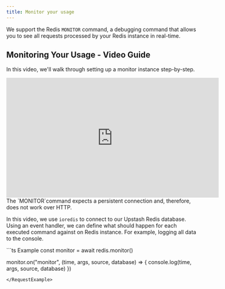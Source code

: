 ```yaml
---
title: Monitor your usage
---
```


We support the Redis `MONITOR` command, a debugging command that allows you to see all requests processed by your Redis instance in real-time.

## Monitoring Your Usage - Video Guide

In this video, we'll walk through setting up a monitor instance step-by-step.

<Frame>
  <iframe
    id="intro-video"
    width="560"
    height="315"
    src="https://www.youtube.com/embed/tWIm396WAkI?rel=0&disablekb=1"
    title="YouTube video player"
    frameborder="0"
    allow="accelerometer; fullscreen; clipboard-write; encrypted-media; gyroscope"
    allowfullscreen
  ></iframe>
</Frame>

<Note>
  The `MONITOR`command expects a persistent connection and, therefore, does not
  work over HTTP.
</Note>

In this video, we use `ioredis` to connect to our Upstash Redis database. Using an event handler, we can define what should happen for each executed command against on Redis instance. For example, logging all data to the console.

<RequestExample>
```ts Example
const monitor = await redis.monitor()

monitor.on("monitor", (time, args, source, database) => {
console.log(time, args, source, database)
})

```
</RequestExample>
```
